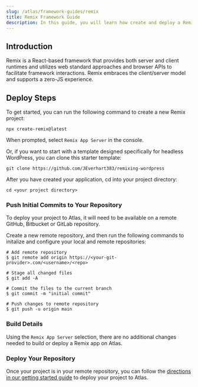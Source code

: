 ```yaml
---
slug: /atlas/framework-guides/remix
title: Remix Framework Guide
description: In this guide, you will learn how create and deploy a Remix application on the Atlas hosting platform. 
---
```

## Introduction 
Remix is a React-based framework that provides both server and client runtimes and utilizes web standard approaches and browser APIs to facilitate framework interactions. Remix embraces the client/server model and supports a zero-JS experience.

## Deploy Steps

To get started, you can run the following command to create a new Remix project:

`npx create-remix@latest`

When prompted, select `Remix App Server` in the console.

Or, if you want to start with a template designed specifically for headless WordPress, you can clone this starter template:

`git clone https://github.com/JEverhart383/remixing-wordpress`

After you have created your application, cd into your project directory:

`cd <your project directory>`

### Push Initial Commits to Your Repository

To deploy your project to Atlas, it will need to be available on a remote GitHub, Bitbucket or GitLab repository.

Create a new remote repository, and then run the following commands to initalize and configure your local and remote repositories:
  
```
# Add remote repository
$ git remote add origin https://<your-git-provider>.com/<username>/<repo>

# Stage all changed files
$ git add -A

# Commit the files to the current branch
$ git commit -m "initial commit"

# Push changes to remote repository
$ git push -u origin main
```

### Build Details 
Using the `Remix App Server` selection, there are no additional changes needed to build or deploy a Remix app on Atlas.

### Deploy Your Repository

Once your project is in your remote repository, you can follow the [directions in our getting started guide](https://developers.wpengine.com/docs/atlas/getting-started/deploy-from-existing-repo) to deploy your project to Atlas.
